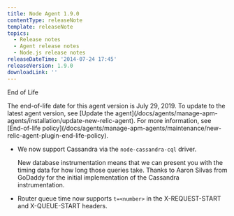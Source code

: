 ```yaml
---
title: Node Agent 1.9.0
contentType: releaseNote
template: releaseNote
topics:
  - Release notes
  - Agent release notes
  - Node.js release notes
releaseDateTime: '2014-07-24 17:45'
releaseVersion: 1.9.0
downloadLink: ''
---
```


End of Life

<Callout variant="important">
  The end-of-life date for this agent version is July 29, 2019. To update to the latest agent version, see [Update the agent](/docs/agents/manage-apm-agents/installation/update-new-relic-agent). For more information, see [End-of-life policy](/docs/agents/manage-apm-agents/maintenance/new-relic-agent-plugin-end-life-policy).
</Callout>

* We now support Cassandra via the `node-cassandra-cql` driver.

  New database instrumentation means that we can present you with the timing data for how long those queries take. Thanks to Aaron Silvas from GoDaddy for the initial implementation of the Cassandra instrumentation.
* Router queue time now supports `t=<number>` in the X-REQUEST-START and X-QUEUE-START headers.
